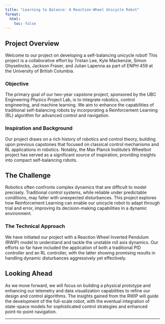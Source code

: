 ```yaml
---
title: "Learning to Balance: A Reaction-Wheel Unicycle Robot"
format:
  html:
    toc: false
---
```


## Project Overview

Welcome to our project on developing a self-balancing unicycle robot! This project is a collaborative effort by Tristan Lee, Kyle Mackenzie, Simon Ghyselincks, Jackson Fraser, and Julian Lapenna as part of ENPH 459 at the University of British Columbia.

### Objective

The primary goal of our two-year capstone project, sponsored by the UBC Engineering Physics Project Lab, is to integrate robotics, control engineering, and machine learning. We aim to enhance the capabilities of traditional self-balancing robots by incorporating a Reinforcement Learning (RL) algorithm for advanced control and navigation.

### Inspiration and Background

Our project draws on a rich history of robotics and control theory, building upon previous capstones that focused on classical control mechanisms and RL applications in robotics. Notably, the Max Planck Institute’s Wheelbot project has served as a significant source of inspiration, providing insights into compact self-balancing robots.

## The Challenge

Robotics often confronts complex dynamics that are difficult to model precisely. Traditional control systems, while reliable under predictable conditions, may falter with unexpected disturbances. This project explores how Reinforcement Learning can enable our unicycle robot to adapt through trial and error, improving its decision-making capabilities in a dynamic environment.

### The Technical Approach

We have initiated our project with a Reaction Wheel Inverted Pendulum (RWIP) model to understand and tackle the unstable roll axis dynamics. Our efforts so far have included the application of both a traditional PID controller and an RL controller, with the latter showing promising results in handling dynamic disturbances aggressively yet effectively.

## Looking Ahead

As we move forward, we will focus on building a physical prototype and enhancing our telemetry and data visualization capabilities to refine our design and control algorithms. The insights gained from the RWIP will guide the development of the full-scale robot, with the eventual integration of state-space models for sophisticated control strategies and enhanced point-to-point navigation.

---

<!-- For more detailed information about the project development, visit the [Project Development Overview](./project-development-overview.qmd) section. For insights into the specific hardware and software components, check out the [System Overview](./system-overview.qmd). -->

